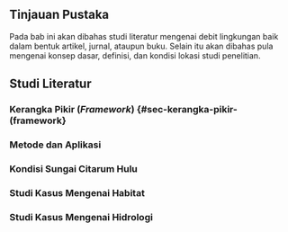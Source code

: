 ## Tinjauan Pustaka {#sec-tinjauan-pustaka}

Pada bab ini akan dibahas studi literatur mengenai debit lingkungan baik dalam bentuk artikel, jurnal, ataupun buku. Selain itu akan dibahas pula mengenai konsep dasar, definisi, dan kondisi lokasi studi penelitian.

## Studi Literatur {#sec-studi-literatur}

### Kerangka Pikir (*Framework*) {#sec-kerangka-pikir-(framework}

### Metode dan Aplikasi

### Kondisi Sungai Citarum Hulu

### Studi Kasus Mengenai Habitat

### Studi Kasus Mengenai Hidrologi
